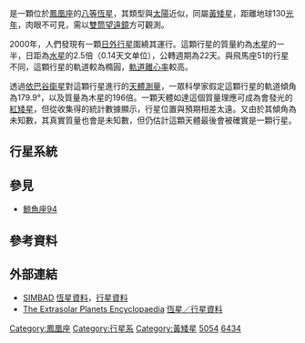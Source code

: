 {{Starbox short
| name=[[HD星表|HD]] 6434
| epoch=2000
| constell=[[凤凰座|凤凰座]]
| ra={{RA|01|04|40.15}} <ref name="hipparcos">{{cite web | url=http://webviz.u-strasbg.fr/viz-bin/VizieR-5?-out.add=.&-source=I/311/hip2&recno=5044 | title=HIP 5054 | work=Hipparcos, the New Reduction | author=van Leeuwen, F. | year=2007 | accessdate=2009-12-06 | archive-date=2016-03-03 | archive-url=https://web.archive.org/web/20160303172447/http://webviz.u-strasbg.fr/viz-bin/VizieR-5?-out.add=.&-source=I%2F311%2Fhip2&recno=5044 | dead-url=no }}</ref>
| dec={{DEC|–39|29|17.6}} <ref name="hipparcos"/>
| appmag_v=7.72
| dist_ly=131.5
| dist_pc=40.34
| spectral=G2/G3V
| names=[[波恩星表|CD]]-40°239, [[變星總表|GCRV]] 51158, [[Gliese_Star_Catalogue|GJ]] 9037, [[Hipparcos_catalogue|HIP]] 5054, [[Luyten_Four-Tenths_catalogue|LFT]] 102, [[Luyten_Half-Second_catalogue|LHS]] 1188, [[Luyten_Proper_Motion_catalogue|LPM]] 57, [[Luyten_Two-Tenths_catalogue|LTT]] 610, [[SAO星表|SAO]] 192911
| Simbad=HD+6434
| ARICNS = 02485
| EPE = HD+6434
}}

{{lang|en|'''HD 6434'''}}是一顆位於[[鳳凰座|鳳凰座]]的[[星等|八等]][[恆星|恆星]]，其類型與[[太陽|太陽]]近似，同屬[[黃矮星|黃矮星]]，距離地球130[[光年|光年]]，肉眼不可見，需以[[雙筒望遠鏡|雙筒望遠鏡]]方可觀測。

2000年，人們發現有一顆[[日外行星|日外行星]]圍繞其運行。這顆行星的質量約為[[木星|木星]]的一半，日距為[[水星|水星]]的2.5倍（0.14天文单位），公轉週期為22天。與飛馬座51的行星不同，這顆行星的軌道較為橢圓，[[軌道離心率|軌道離心率]]較高。

透過[[依巴谷衛星|依巴谷衛星]]對這顆行星進行的[[天體測量|天體測量]]，一眾科學家假定這顆行星的軌道傾角為179.9°，以及質量為木星的196倍。一顆天體如達這個質量理應可成為會發光的[[紅矮星|紅矮星]]，但從收集得的統計數據顯示，行星位置與預期相差太遠。又由於其傾角為未知數，其真實質量也會是未知數，但仍估計這顆天體最後會被確實是一顆行星。

==行星系統==
{{OrbitboxPlanet begin
| table_ref = <ref name="mayor">{{cite journal | url=http://www.aanda.org/articles/aa/full/2004/07/aa0250/aa0250.html | author=Mayor ''et al.'' | title=The CORALIE survey for southern extra-solar planets XII. Orbital solutions for 16 extra-solar planets discovered with CORALIE | journal=[[天文与天体物理学报|Astronomy and Astrophysics]] | volume=415 | year=2004 | pages=391–402 | doi=10.1051/0004-6361:20034250 | last2=Udry | first2=S. | last3=Naef | first3=D. | last4=Pepe | first4=F. | last5=Queloz | first5=D. | last6=Santos | first6=N. C. | last7=Burnet | first7=M. | bibcode=2004A&A...415..391M | arxiv=astro-ph/0310316 | access-date=2012-01-28 | archive-date=2019-06-16 | archive-url=https://web.archive.org/web/20190616102507/https://www.aanda.org/articles/aa/full/2004/07/aa0250/aa0250.html | dead-url=no }}</ref>}}
{{OrbitboxPlanet
| exoplanet = [[HD_6434_b|b]]
| mass = >0.39 
| period = 21.998 ± 0.009 
| semimajor = 0.14 
| eccentricity = 0.17 ± 0.03
}}
{{Orbitbox end}}

==參見==
* [[鯨魚座94|鯨魚座94]]

==參考資料==
{{reflist}}

== 外部連結 ==
*[http://simbad.u-strasbg.fr/Simbad SIMBAD]{{Wayback|url=http://simbad.u-strasbg.fr/Simbad |date=20190501023034 }} [http://simbad.u-strasbg.fr/sim-id.pl?protocol=html&Ident=HD+6434 恆星資料]，[http://simbad.u-strasbg.fr/sim-id.pl?protocol=html&Ident=HD+6434+B 行星資料]
*[https://web.archive.org/web/20050519023444/http://www.obspm.fr/encycl/encycl.html The Extrasolar Planets Encyclopaedia] [https://web.archive.org/web/20080327113515/http://www.obspm.fr/encycl/HD6434.html 恆星／行星資料]

[[Category:鳳凰座|Category:鳳凰座]]
[[Category:行星系|Category:行星系]]
[[Category:黃矮星|Category:黃矮星]]
[[Category:HIP天體|5054]]
[[Category:HD和HDE天體|6434]]